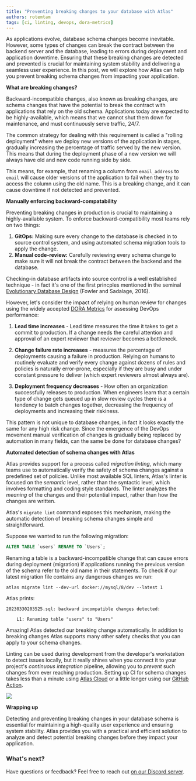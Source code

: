 ```yaml
---
title: "Preventing breaking changes to your database with Atlas"
authors: rotemtam
tags: [ci, linting, devops, dora-metrics]
---
```


As applications evolve, database schema changes become inevitable. However, some types
of changes can break the contract between the backend server and the database, leading
to errors during deployment and application downtime. Ensuring that these breaking changes
are detected and prevented is crucial for maintaining system stability and delivering
a seamless user experience. In this post, we will explore how Atlas can help you prevent
breaking schema changes from impacting your application.

**What are breaking changes?**

Backward-incompatible changes, also known as breaking changes, are schema changes that
have the potential to break the contract with applications that rely on the old schema.
Applications today are expected to be highly-available, which means that we cannot
shut them down for maintenance, and must continuously serve traffic, 24/7.

The common strategy for dealing with this requirement is called a "rolling deployment"
where we deploy new versions of the application in stages, gradually increasing the
percentage of traffic served by the new version. This means that during the deployment phase
of a new version we will always have old and new code running side by side.

This means, for example, that renaming a column from `email_address` to `email` will cause older
versions of the application to fail when they try to access the column using the old name.
This is a breaking change, and it can cause downtime if not detected and prevented.

**Manually enforcing backward-compatability**

Preventing breaking changes in production is crucial to maintaining a highly-available
system. To enforce backward-compatibility most teams rely on two things:

1. **GitOps:** Making sure every change to the database is checked in to
  source control system, and using automated schema migration tools to apply the change.
2. **Manual code-review:** Carefully reviewing every schema change to make sure it
  will not break the contract between the backend and the database.

Checking-in database artifacts into source control is a well established technique -
in fact it's one of the first princples mentioned in the seminal
[Evolutionary Database Design](https://martinfowler.com/articles/evodb.html#AllDatabaseArtifactsAreVersionControlledWithApplicationCode)
(Fowler and Sadalage, 2016).

However, let's consider the impact of relying on human review for changes using
the widely accepted [DORA Metrics](https://cloud.google.com/blog/products/devops-sre/using-the-four-keys-to-measure-your-devops-performance)
for assessing DevOps performance:

1. **Lead time increases** - Lead time measures the time it takes to get a commit to production.
  If a change needs the careful attention and approval of an expert reviewer that reviewer becomes a bottleneck.

2. **Change failure rate increases** - measures the percentage of deployments causing a failure in
  production. Relying on humans to routinely evaluate and verify every change against dozens of rules and
  policies is naturally error-prone, especially if they are busy and under constant pressure to deliver
  (which expert reviewers almost always are).

3. **Deployment frequency decreases** -  How often an organization successfully releases to production.
  When engineers learn that a certain type of change gets queued up in slow review cycles there is a tendency
  to batch changes together, decreasing the frequency of deployments and increasing their riskiness.

This pattern is not unique to database changes, in fact it looks exactly the same for any high
risk change. Since the emergence of the DevOps movement manual verification of changes is gradually
being replaced by automation in many fields, can the same be done for database changes?

**Automated detection of schema changes with Atlas**

Atlas provides support for a process called _migration linting_, which many teams use to
automatically verify the safety of schema changes against a predefined set of policies.
Unlike most available SQL linters, Atlas's linter is focused on the _semantic_ level,
rather than the syntactic level, which involves formatting and coding style standards.
The linter analyzes the _meaning_ of the changes and their potential impact, rather
than how the changes are written.

Atlas's `migrate lint` command exposes this mechanism, making the automatic detection of
breaking schema changes simple and straightforward.

Suppose we wanted to run the following migration:

```sql
ALTER TABLE `users` RENAME TO `Users`;
```

Renaming a table is a backward-incompatible change that can cause errors during deployment
(migration) if applications running the previous version of the schema refer to the old name
in their statements. To check if our latest migration file contains any dangerous changes we run:

```
atlas migrate lint --dev-url docker://mysql/8/dev --latest 1
```

Atlas prints:

```
20230330203525.sql: backward incompatible changes detected:

	L1: Renaming table "users" to "Users"
```

Amazing! Atlas detected our breaking change automatically. In addition to breaking changes
Atlas supports many other safety checks that you can apply to your schema changes.

Linting can be used during development from the developer's workstation to detect issues
locally, but it really shines when you connect it to your project's *continuous integration*
pipeline, allowing you to *prevent* such changes from ever reaching production.
Setting up CI for schema changes takes less than a minute using [Atlas Cloud](https://atlasgo.cloud)
or a little longer using our [GitHub Action](https://github.com/ariga/atlas-action).

![](https://user-images.githubusercontent.com/1522681/229139140-c107d56d-810b-4229-8ea6-cbba1735e4b9.png)

**Wrapping up**

Detecting and preventing breaking changes in your database schema is essential for
maintaining a high-quality user experience and ensuring system stability. Atlas provides
you with a practical and efficient solution to analyze and detect potential breaking changes
before they impact your application.

### What's next?

Have questions or feedback? Feel free to reach out [on our Discord server](https://discord.gg/zZ6sWVg6NT).
